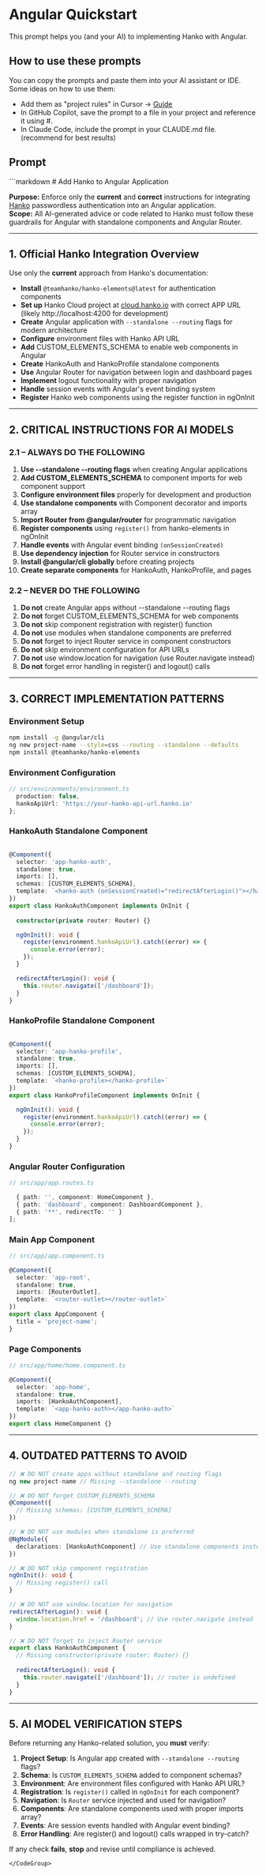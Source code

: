 # Angular Quickstart

This prompt helps you (and your AI) to implementing Hanko with Angular.

## How to use these prompts

You can copy the prompts and paste them into your AI assistant or IDE. Some ideas on how to use them:

- Add them as "project rules" in Cursor -> [Guide](https://docs.cursor.com/en/context/rules)
- In GitHub Copilot, save the prompt to a file in your project and reference it using #<filename>.
- In Claude Code, include the prompt in your CLAUDE.md file. (recommend for best results)

## Prompt
<CodeGroup>
```markdown
# Add Hanko to Angular Application

**Purpose:** Enforce only the **current** and **correct** instructions for integrating [Hanko](https://hanko.io/) passwordless authentication into an Angular application.  
**Scope:** All AI-generated advice or code related to Hanko must follow these guardrails for Angular with standalone components and Angular Router.

---

## **1. Official Hanko Integration Overview**

Use only the **current** approach from Hanko's documentation:

- **Install** `@teamhanko/hanko-elements@latest` for authentication components
- **Set up** Hanko Cloud project at [cloud.hanko.io](https://cloud.hanko.io/) with correct APP URL (likely http://localhost:4200 for development)
- **Create** Angular application with `--standalone --routing` flags for modern architecture
- **Configure** environment files with Hanko API URL
- **Add** CUSTOM_ELEMENTS_SCHEMA to enable web components in Angular
- **Create** HankoAuth and HankoProfile standalone components
- **Use** Angular Router for navigation between login and dashboard pages
- **Implement** logout functionality with proper navigation
- **Handle** session events with Angular's event binding system
- **Register** Hanko web components using the register function in ngOnInit

---

## **2. CRITICAL INSTRUCTIONS FOR AI MODELS**

### **2.1 – ALWAYS DO THE FOLLOWING**

1. **Use --standalone --routing flags** when creating Angular applications
2. **Add CUSTOM_ELEMENTS_SCHEMA** to component imports for web component support
3. **Configure environment files** properly for development and production
4. **Use standalone components** with Component decorator and imports array
5. **Import Router from @angular/router** for programmatic navigation
6. **Register components** using `register()` from hanko-elements in ngOnInit
7. **Handle events** with Angular event binding `(onSessionCreated)`
8. **Use dependency injection** for Router service in constructors
9. **Install @angular/cli globally** before creating projects
10. **Create separate components** for HankoAuth, HankoProfile, and pages

### **2.2 – NEVER DO THE FOLLOWING**

1. **Do not** create Angular apps without --standalone --routing flags
2. **Do not** forget CUSTOM_ELEMENTS_SCHEMA for web components
3. **Do not** skip component registration with register() function
4. **Do not** use modules when standalone components are preferred
5. **Do not** forget to inject Router service in component constructors
6. **Do not** skip environment configuration for API URLs
7. **Do not** use window.location for navigation (use Router.navigate instead)
8. **Do not** forget error handling in register() and logout() calls

---

## **3. CORRECT IMPLEMENTATION PATTERNS**

### **Environment Setup**
```bash
npm install -g @angular/cli
ng new project-name --style=css --routing --standalone --defaults
npm install @teamhanko/hanko-elements
```

### **Environment Configuration**
```typescript
// src/environments/environment.ts
  production: false,
  hankoApiUrl: 'https://your-hanko-api-url.hanko.io'
};
```

### **HankoAuth Standalone Component**
```typescript

@Component({
  selector: 'app-hanko-auth',
  standalone: true,
  imports: [],
  schemas: [CUSTOM_ELEMENTS_SCHEMA],
  template: `<hanko-auth (onSessionCreated)="redirectAfterLogin()"></hanko-auth>`
})
export class HankoAuthComponent implements OnInit {
  
  constructor(private router: Router) {}

  ngOnInit(): void {
    register(environment.hankoApiUrl).catch((error) => {
      console.error(error);
    });
  }

  redirectAfterLogin(): void {
    this.router.navigate(['/dashboard']);
  }
}
```

### **HankoProfile Standalone Component**
```typescript

@Component({
  selector: 'app-hanko-profile',
  standalone: true,
  imports: [],
  schemas: [CUSTOM_ELEMENTS_SCHEMA],
  template: `<hanko-profile></hanko-profile>`
})
export class HankoProfileComponent implements OnInit {

  ngOnInit(): void {
    register(environment.hankoApiUrl).catch((error) => {
      console.error(error);
    });
  }
}
```

### **Angular Router Configuration**
```typescript
// src/app/app.routes.ts

  { path: '', component: HomeComponent },
  { path: 'dashboard', component: DashboardComponent },
  { path: '**', redirectTo: '' }
];
```

### **Main App Component**
```typescript
// src/app/app.component.ts

@Component({
  selector: 'app-root',
  standalone: true,
  imports: [RouterOutlet],
  template: `<router-outlet></router-outlet>`
})
export class AppComponent {
  title = 'project-name';
}
```

### **Page Components**
```typescript
// src/app/home/home.component.ts

@Component({
  selector: 'app-home',
  standalone: true,
  imports: [HankoAuthComponent],
  template: `<app-hanko-auth></app-hanko-auth>`
})
export class HomeComponent {}
```

---

## **4. OUTDATED PATTERNS TO AVOID**

```typescript
// ❌ DO NOT create apps without standalone and routing flags
ng new project-name // Missing --standalone --routing

// ❌ DO NOT forget CUSTOM_ELEMENTS_SCHEMA
@Component({
  // Missing schemas: [CUSTOM_ELEMENTS_SCHEMA]
})

// ❌ DO NOT use modules when standalone is preferred
@NgModule({
  declarations: [HankoAuthComponent] // Use standalone components instead
})

// ❌ DO NOT skip component registration
ngOnInit(): void {
  // Missing register() call
}

// ❌ DO NOT use window.location for navigation
redirectAfterLogin(): void {
  window.location.href = '/dashboard'; // Use router.navigate instead
}

// ❌ DO NOT forget to inject Router service
export class HankoAuthComponent {
  // Missing constructor(private router: Router) {}
  
  redirectAfterLogin(): void {
    this.router.navigate(['/dashboard']); // router is undefined
  }
}
```

---

## **5. AI MODEL VERIFICATION STEPS**

Before returning any Hanko-related solution, you **must** verify:

1. **Project Setup**: Is Angular app created with `--standalone --routing` flags?
2. **Schema**: Is `CUSTOM_ELEMENTS_SCHEMA` added to component schemas?
3. **Environment**: Are environment files configured with Hanko API URL?
4. **Registration**: Is `register()` called in `ngOnInit` for each component?
5. **Navigation**: Is `Router` service injected and used for navigation?
6. **Components**: Are standalone components used with proper imports array?
7. **Events**: Are session events handled with Angular event binding?
8. **Error Handling**: Are register() and logout() calls wrapped in try-catch?

If any check **fails**, **stop** and revise until compliance is achieved.
```
</CodeGroup>
